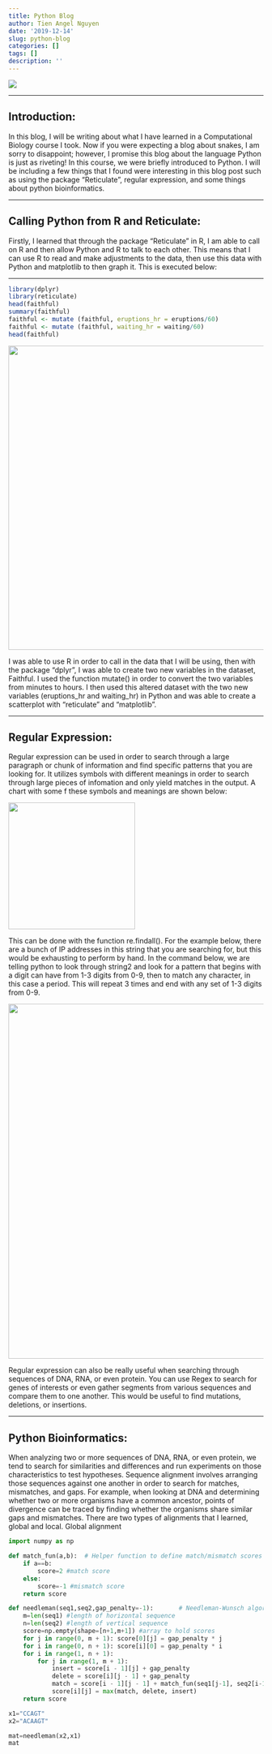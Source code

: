 ```yaml
---
title: Python Blog
author: Tien Angel Nguyen
date: '2019-12-14'
slug: python-blog
categories: []
tags: []
description: ''
---
```


![](/blog/2019-12-14-python-blog_files/pythonimage.jpg)

---

## Introduction:

In this blog, I will be writing about what I have learned in a Computational Biology course I took. Now if  you were expecting a blog about snakes, I am sorry to disappoint; however, I promise this blog about the language Python is just as riveting! In this course, we were briefly introduced to Python. I will be including a few things that I found were interesting in this blog post such as using the package "Reticulate", regular expression, and some things about python bioinformatics.

---

## Calling Python from R and Reticulate:

Firstly, I learned that through the package "Reticulate" in R, I am able to call on R and then allow Python and R to talk to each other. This means that I can use R to read and make adjustments to the data, then use this data with Python and matplotlib to then graph it. This is executed below:

---

```r
library(dplyr)
library(reticulate)
head(faithful)
summary(faithful)
faithful <- mutate (faithful, eruptions_hr = eruptions/60)
faithful <- mutate (faithful, waiting_hr = waiting/60)
head(faithful)
```

![](/blog/2019-12-14-python-blog_files/python2.PNG){width=600px height=600px}

I was able to use R in order to call in the data that I will be using, then with the package "dplyr", I was able to create two new variables in the dataset, Faithful. I used the function mutate() in order to convert the two variables from minutes to hours. I then used this altered dataset with the two new variables (eruptions_hr and waiting_hr) in Python and was able to create a scatterplot with "reticulate" and "matplotlib". 

---

## Regular Expression:

Regular expression can be used in order to search through a large paragraph or chunk of information and find specific patterns that you are looking for. It utilizes symbols with different meanings in order to search through large pieces of infomation and only yield matches in the output. A chart with some f these symbols and meanings are shown below:

![](/blog/2019-12-14-python-blog_files/chart.PNG){width=250px height=250px}

This can be done with the function re.findall(). For the example below, there are a bunch of IP addresses in this string that you are searching for, but this would be exhausting to perform by hand. In the command below, we are telling python to look through string2 and look for a pattern that begins with a digit can have from 1-3 digits from 0-9, then to match any character, in this case a period. This will repeat 3 times and end with any set of 1-3 digits from 0-9. 


![](/blog/2019-12-14-python-blog_files/python3.PNG){width=700px height=700px}

Regular expression can also be really useful when searching through sequences of DNA, RNA, or even protein. You can use Regex to search for genes of interests or even gather segments from various sequences and compare them to one another. This would be useful to find mutations, deletions, or insertions.

---

## Python Bioinformatics:

When analyzing two or more sequences of DNA, RNA, or even protein, we tend to search for similarities and differences and run experiments on those characteristics to test hypotheses. Sequence alignment involves arranging those sequences against one another in order to search for matches, mismatches, and gaps. For example, when looking at DNA and determining whether two or more organisms have a common ancestor, points of divergence can be traced by finding whether the organisms share similar gaps and mismatches. There are two types of alignments that I learned, global and local. Global alignment

```python
import numpy as np

def match_fun(a,b):  # Helper function to define match/mismatch scores
    if a==b:
        score=2 #match score
    else:
        score=-1 #mismatch score
    return score

def needleman(seq1,seq2,gap_penalty=-1):       # Needleman-Wunsch algorithm in a function
    m=len(seq1) #length of horizontal sequence
    n=len(seq2) #length of vertical sequence
    score=np.empty(shape=[n+1,m+1]) #array to hold scores
    for j in range(0, m + 1): score[0][j] = gap_penalty * j
    for i in range(0, n + 1): score[i][0] = gap_penalty * i
    for i in range(1, n + 1): 
        for j in range(1, m + 1):
            insert = score[i - 1][j] + gap_penalty 
            delete = score[i][j - 1] + gap_penalty 
            match = score[i - 1][j - 1] + match_fun(seq1[j-1], seq2[i-1])
            score[i][j] = max(match, delete, insert)
    return score

x1="CCAGT"
x2="ACAAGT"

mat=needleman(x2,x1)
mat

```



